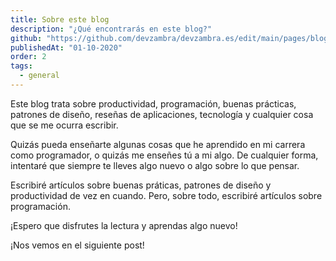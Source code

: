```yaml
---
title: Sobre este blog
description: "¿Qué encontrarás en este blog?"
github: "https://github.com/devzambra/devzambra.es/edit/main/pages/blog/02-sobre-este-blog.mdx"
publishedAt: "01-10-2020"
order: 2
tags:
  - general
---
```


Este blog trata sobre productividad, programación, buenas prácticas, patrones de diseño, reseñas de aplicaciones, tecnología y cualquier cosa que se me ocurra escribir.

Quizás pueda enseñarte algunas cosas que he aprendido en mi carrera como programador, o quizás me enseñes tú a mi algo. De cualquier forma, intentaré que siempre te lleves algo nuevo o algo sobre lo que pensar.

Escribiré artículos sobre buenas práticas, patrones de diseño y productividad de vez en cuando. Pero, sobre todo, escribiré artículos sobre programación.

¡Espero que disfrutes la lectura y aprendas algo nuevo!

¡Nos vemos en el siguiente post!
